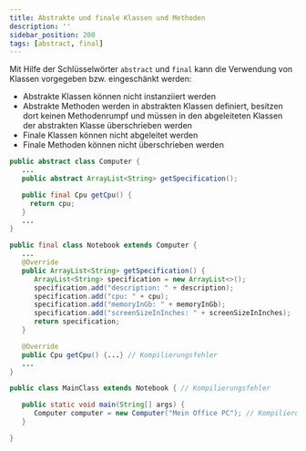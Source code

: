 ```yaml
---
title: Abstrakte und finale Klassen und Methoden
description: ''
sidebar_position: 200
tags: [abstract, final]
---
```



Mit Hilfe der Schlüsselwörter `abstract` und `final` kann die Verwendung von
Klassen vorgegeben bzw. eingeschänkt werden:

- Abstrakte Klassen können nicht instanziiert werden
- Abstrakte Methoden werden in abstrakten Klassen definiert, besitzen dort
  keinen Methodenrumpf und müssen in den abgeleiteten Klassen der abstrakten
  Klasse überschrieben werden
- Finale Klassen können nicht abgeleitet werden
- Finale Methoden können nicht überschrieben werden

<Tabs>
  <TabItem value="a" label="Abstrakte Klasse mit abstrakter und finaler Methode" default>

```java title="Computer.java (Auszug)" showLineNumbers
public abstract class Computer {
   ...
   public abstract ArrayList<String> getSpecification();

   public final Cpu getCpu() {
     return cpu;
   }
   ...
}
```

  </TabItem>
  <TabItem value="b" label="Finale Klasse">

```java title="Notebook.java (Auszug)" showLineNumbers
public final class Notebook extends Computer {
   ...
   @Override
   public ArrayList<String> getSpecification() {
      ArrayList<String> specification = new ArrayList<>();
      specification.add("description: " + description);
      specification.add("cpu: " + cpu);
      specification.add("memoryInGb: " + memoryInGb);
      specification.add("screenSizeInInches: " + screenSizeInInches);
      return specification;
   }

   @Override
   public Cpu getCpu() {...} // Kompilierungsfehler
   ...
}
```

  </TabItem>
  <TabItem value="c" label="Startklasse">

```java title="MainClass.java" showLineNumbers
public class MainClass extends Notebook { // Kompilierungsfehler

   public static void main(String[] args) {
      Computer computer = new Computer("Mein Office PC"); // Kompilierungsfehler
   }

}
```

  </TabItem>
</Tabs>
